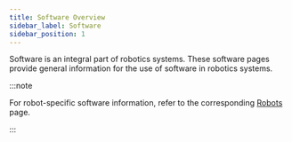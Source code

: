 ```yaml
---
title: Software Overview
sidebar_label: Software
sidebar_position: 1
---
```


Software is an integral part of robotics systems. These software pages provide general
information for the use of software in robotics systems.

:::note

For robot-specific software information, refer to the corresponding [Robots](/docs/robots) page.

:::
